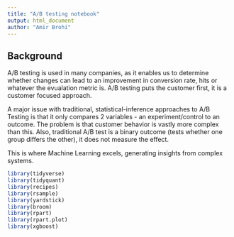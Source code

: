 ```yaml
---
title: "A/B testing notebook"
output: html_document
author: "Amir Brohi"
---
```


## Background

A/B testing is used in many companies, as it enables us to determine whether changes can lead to an improvement in conversion rate, hits or whatever the evualation metric is. A/B testing puts the customer first, it is a customer focused approach. 

A major issue with traditional, statistical-inference approaches to A/B Testing is that it only compares 2 variables - an experiment/control to an outcome. The problem is that customer behavior is vastly more complex than this. Also, traditional A/B test is a binary outcome (tests whether one group differs the other), it does not measure the effect. 

This is where Machine Learning excels, generating insights from complex systems.


```r

library(tidyverse)
library(tidyquant)
library(recipes)
library(rsample)
library(yardstick)
library(broom)
library(rpart)
library(rpart.plot)
library(xgboost)
```

